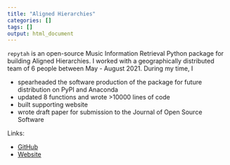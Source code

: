 ```yaml
---
title: "Aligned Hierarchies"
categories: []
tags: []
output: html_document
--- 
```


`repytah` is an open-source Music Information Retrieval Python package for building Aligned Hierarchies. I worked with a geographically distributed team of 6 people between May - August 2021. During my time, I 

- spearheaded the software production of the package for future distribution on PyPI and Anaconda
- updated 8 functions and wrote >10000 lines of code
- built supporting website 
- wrote draft paper for submission to the Journal of Open Source Software

Links:

- [GitHub](https://github.com/smith-tinkerlab/repytah) 
- [Website](https://repytah.readthedocs.io/en/latest/)
